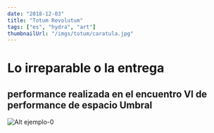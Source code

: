```yaml
---
date: "2018-12-03"
title: "Totum Revolutum"
tags: ["es", "hydra", "art"]
thumbnailUrl: "/imgs/totum/caratula.jpg"
---
```


# Lo irreparable o la entrega
## performance realizada en el encuentro VI de performance de espacio Umbral

![Alt ejemplo-0](img/py-mod/)

